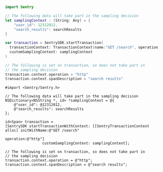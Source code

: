 ```swift {tabTitle:Swift}
import Sentry

// The following data will take part in the sampling decision
let samplingContext : [String: Any] = {
    "user_id": 12312012,
    "search_results": searchResults
}

var transaction = SentrySDK.startTransaction(
  transactionContext: TransactionContext(name:"GET /search", operation: "http"),
  customSamplingContext: samplingContext
)

// The following is set on transaction, so does not take part in
// the sampling decision
transaction.context.operation = "http"
transaction.context.spanDescription = "search results"
```

```objc {tabTitle:Objective-C}
#import <Sentry/Sentry.h>

// The following data will take part in the sampling decision
NSDictionary<NSString *, id> *samplingContext = @{
    @"user_id": @12312012,
    @"search_results": searchResults
};

id<Span> transaction =
[SentrySDK startTransactionWithContext: [[SentryTransactionContext alloc] initWithName:@"GET /search"
                                                                             operation:@"http"]
                 customSamplingContext: samplingContext];

// The following is set on transaction, so does not take part in
// the sampling decision
transaction.context.operation = @"http";
transaction.context.spanDescription = @"search results";
```
